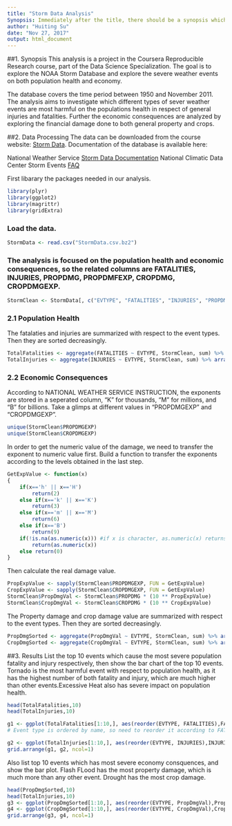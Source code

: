 ---
title: "Storm Data Analysis"
Synopsis: Immediately after the title, there should be a synopsis which describes and summarizes your analysis in at most 10 complete sentences.
author: "Huiting Su"
date: "Nov 27, 2017"
output: html_document
---

##1. Synopsis
This analysis is a project in the Coursera Reproducible Research course, part of the Data Science Specialization. The goal is to explore the NOAA Storm Database and explore the severe weather events on both population health and economy.

The database covers the time period between 1950 and November 2011. The analysis aims to investigate which different types of sever weather events are most harmful on the populations health in respect of general injuries and fatalities. Further the economic consequences are analyzed by exploring the financial damage done to both general property and crops.

##2. Data Processing
The data can be downloaded from the course website: [Storm Data](https://d396qusza40orc.cloudfront.net/repdata%2Fdata%2FStormData.csv.bz2). Documentation of the database is available here:

National Weather Service [Storm Data Documentation](https://d396qusza40orc.cloudfront.net/repdata%2Fpeer2_doc%2Fpd01016005curr.pdf)
National Climatic Data Center Storm Events [FAQ](https://d396qusza40orc.cloudfront.net/repdata%2Fpeer2_doc%2FNCDC%20Storm%20Events-FAQ%20Page.pdf)

First libarary the packages needed in our analysis.
```{r}
library(plyr)
library(ggplot2)
library(magrittr)
library(gridExtra)
```
### Load the data. 
```{r readData, cache=TRUE}
StormData <- read.csv("StormData.csv.bz2")
```




### The analysis is focused on the population health and economic consequences, so the related columns are FATALITIES, INJURIES, PROPDMG, PROPDMFEXP, CROPDMG, CROPDMGEXP. 
```{r, cache=TRUE}
StormClean <- StormData[, c("EVTYPE", "FATALITIES", "INJURIES", "PROPDMG","PROPDMGEXP","CROPDMG","CROPDMGEXP")]
```

### 2.1 Population Health
The fatalaties and injuries are summarized with respect to the event types. Then they are sorted decreasingly.
```{r, cache=TRUE}
TotalFatalities <- aggregate(FATALITIES ~ EVTYPE, StormClean, sum) %>% arrange(desc(FATALITIES))
TotalInjuries <- aggregate(INJURIES ~ EVTYPE, StormClean, sum) %>% arrange(desc(INJURIES))
```

### 2.2 Economic Consequences
According to NATIONAL WEATHER SERVICE INSTRUCTION, the exponents are stored in a seperated column,  "K" for thousands, "M" for millions, and "B" for billions. Take a glimps at different values in "PROPDMGEXP" and "CROPDMGEXP".
```{r, cache=TRUE}
unique(StormClean$PROPDMGEXP)
unique(StormClean$CROPDMGEXP)
```
In order to get the numeric value of the damage, we need to transfer the exponent to numeric value first. Build a function to transfer the exponents according to the levels obtained in the last step.
```{r, cache=TRUE}
GetExpValue <- function(x)
{
    if(x=='h' || x=='H')
        return(2)
    else if(x=='k' || x=='K')
        return(3)
    else if(x=='m' || x=='M')
        return(6)
    else if(x=='B')
        return(9)
    if(!is.na(as.numeric(x))) #if x is character, as.numeric(x) returns NA
        return(as.numeric(x))
    else return(0)
}
```

Then calculate the real damage value.
```{r, cache=TRUE}
PropExpValue <- sapply(StormClean$PROPDMGEXP, FUN = GetExpValue)
CropExpValue <- sapply(StormClean$CROPDMGEXP, FUN = GetExpValue)
StormClean$PropDmgVal <- StormClean$PROPDMG * (10 ** PropExpValue)
StormClean$CropDmgVal <- StormClean$CROPDMG * (10 ** CropExpValue)
```

The Property damage and crop damage value are summarized with respect to the event types. Then they are sorted decreasingly.
```{r,cache=TRUE}
PropDmgSorted <- aggregate(PropDmgVal ~ EVTYPE, StormClean, sum) %>% arrange(desc(PropDmgVal))
CropDmgSorted <- aggregate(CropDmgVal ~ EVTYPE, StormClean, sum) %>% arrange(desc(CropDmgVal))
```


##3. Results
List the top 10 events which cause the most severe population fatality and injury respectively, then show the bar chart of the top 10 events. Tornado is the most harmful event with respect to population health, as it has the highest number of both fatality and injury, which are much higher than other events.Excessive Heat also has severe impact on population health. 
```{r}
head(TotalFatalities,10)
head(TotalInjuries,10)

g1 <- ggplot(TotalFatalities[1:10,], aes(reorder(EVTYPE, FATALITIES),FATALITIES)) + coord_flip() + geom_col() + xlab("Entity Type") + ylab("Total Fatalities") + ggtitle("Top 10 Events of Population Health Impact")
# Event type is ordered by name, so need to reorder it according to FATALITIES

g2 <- ggplot(TotalInjuries[1:10,], aes(reorder(EVTYPE, INJURIES),INJURIES)) + coord_flip() + geom_col() + xlab("Entity Type") + ylab("Total Injuries") 
grid.arrange(g1, g2, ncol=1)
```

Also list top 10 events which has most severe economy consquences, and show the bar plot. Flash FLood has the most property damage, which is much more than any other event. Drought has the most crop damage.
```{r}
head(PropDmgSorted,10)
head(TotalInjuries,10)
g3 <- ggplot(PropDmgSorted[1:10,], aes(reorder(EVTYPE, PropDmgVal),PropDmgVal)) + coord_flip() + geom_col() + xlab("Entity Type") + ylab("Total Property Damage ($)") + ggtitle("Top 10 Events of Economy Consequence")
g4 <- ggplot(CropDmgSorted[1:10,], aes(reorder(EVTYPE, CropDmgVal),CropDmgVal)) + coord_flip() + geom_col() + xlab("Entity Type") + ylab("Total Crop Damage ($)") 
grid.arrange(g3, g4, ncol=1)
```

